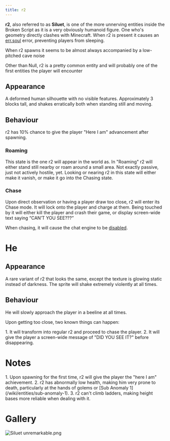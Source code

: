 ```yaml
---
title: r2
---
```



**r2**, also referred to as **Siluet**, is one of the more unnerving
entities inside the Broken Script as it is a very obviously humanoid
figure. One who's geometry directly clashes with Minecraft. When r2
is present it causes an [err.soul](/wiki/mechanics/errsleep) error,
preventing players from sleeping.

When r2 spawns it seems to be almost always accompanied by a low-pitched
cave noise

Other than Null, r2 is a pretty common entity and will probably one of
the first entities the player will encounter

## Appearance

A deformed human silhouette with no visible features. Approximately 3
blocks tall, and shakes erratically both when standing still and moving.

## Behaviour

r2 has 10% chance to give the player "Here I am" advancement after
spawning.

### Roaming

This state is the one r2 will appear in the world as. In "Roaming" r2
will either stand still nearby or roam around a small area. Not exactly
passive, just not actively hostile, yet. Looking or nearing r2 in this
state will either make it vanish, or make it go into the Chasing state.

### Chase

Upon direct observation or having a player draw too close, r2 will enter
its Chase mode. It will lock onto the player and charge at them. Being
touched by it will either kill the player and crash their game, or
display screen-wide text saying “CAN’T YOU SEE???”

When chasing, it will cause the chat engine to be
[disabled](/wiki/mechanics/minecraftchatengine).

# He

## Appearance

A rare variant of r2 that looks the same, except the texture is glowing
static instead of darkness. The sprite will shake extremely violently at
all times.

## Behaviour

He will slowly approach the player in a beeline at all times.

Upon getting too close, two known things can happen:

<Steps>
    1. It will transform into regular r2 and proceed to chase the player. 2. It
    will give the player a screen-wide message of "DID YOU SEE IT?" before
    disappearing.
</Steps>

# Notes

<Steps>
    1. Upon spawning for the first time, r2 will give the player the "here I am"
    achievement. 2. r2 has abnormally low health, making him very prone to
    death, particularly at the hands of golems or [Sub Anomaly
    1](/wiki/entities/sub-anomaly-1). 3. r2 can't climb ladders, making height
    bases more reliable when dealing with it.
</Steps>

# Gallery

![Siluet unremarkable.png](../../../../assets/wiki/Siluet%20unremarkable.png)
